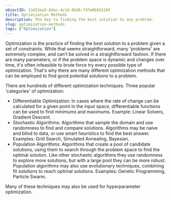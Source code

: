 ```yaml
---
objectID: 13423ea5-8dac-4c1d-82d6-f47e0b5d120f
title: Optimization Methods
description: The key to finding the best solution to any problem.
slug: optimization-methods
tags: ["Optimization"]
---
```


Optimization is the practice of finding the best solution to a problem given a set of constraints. While that seems straightforward, many 'problems' are extremely complex, and can't be solved in a straightforward fashion. If there are many parameters, or if the problem space is dynamic and changes over time, it's often infeasible to brute force try every possible type of optimization. That's why there are many different optimization methods that can be employed to find good potential solutions to a problem.

There are hundreds of different optimization techniques. Three popular 'categories' of optimization: 
- Differentiable Optimization: In cases where the rate of change can be calculated for a given point in the input space, differentiable functions can be used to find minimums and maximums. Example: Linear Solvers, Gradient Descent.
- Stochastic Algorithms: Algorithms that sample the domain and use randomness to find and compare solutions. Algorithms may be naive and blind to data, or use smart heuristics to find the best answer. Examples: Grid Search, Simulated Annealing, Bayesian.
- Population Algorithms: Algorithms that create a pool of candidate solutions, using them to search through the problem space to find the optimal solution. Like other stochastic algorithms they use randomness to explore more solutions, but with a large pool they can be more robust. Population algorithms may also use evolutionary techniques, combining fit solutions to reach optimal solutions. Examples: Genetic Programming, Particle Swarm.

Many of these techniques may also be used for hyperparameter optimization.